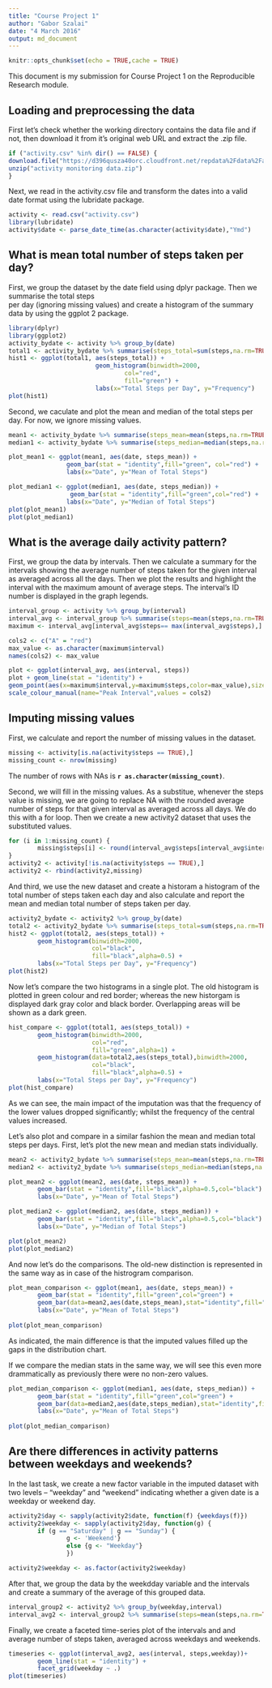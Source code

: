 ---
title: "Course Project 1"
author: "Gabor Szalai"
date: "4 March 2016"
output: md_document
---

```{r setup, include=FALSE}
knitr::opts_chunk$set(echo = TRUE,cache = TRUE)
```

This document is my submission for Course Project 1 on the Reproducible Research module.

## Loading and preprocessing the data

First let's check whether the working directory contains the data file and if not, then download it from it's original web URL and extract the .zip file.

```{r}
if ("activity.csv" %in% dir() == FALSE) {
download.file("https://d396qusza40orc.cloudfront.net/repdata%2Fdata%2Factivity.zip","activity monitoring data.zip")
unzip("activity monitoring data.zip")
}
```

Next, we read in the activity.csv file and transform the dates into a valid date format using the lubridate package.

```{r, warning=FALSE}
activity <- read.csv("activity.csv")
library(lubridate)
activity$date <- parse_date_time(as.character(activity$date),"Ymd")
```

## What is mean total number of steps taken per day?

First, we group the dataset by the date field using dplyr package. Then we summarise the total steps  
per day (ignoring missing values) and create a histogram of the summary data by using the ggplot 2 package.  

```{r, message=FALSE, warning=FALSE}
library(dplyr)
library(ggplot2)
activity_bydate <- activity %>% group_by(date)
total1 <- activity_bydate %>% summarise(steps_total=sum(steps,na.rm=TRUE))
hist1 <- ggplot(total1, aes(steps_total)) +
                        geom_histogram(binwidth=2000, 
                                col="red", 
                                fill="green") +
                        labs(x="Total Steps per Day", y="Frequency") 
plot(hist1)
```
  
Second, we caculate and plot the mean and median of the total steps per day.
For now, we ignore missing values.  

```{r, warning=FALSE}
mean1 <- activity_bydate %>% summarise(steps_mean=mean(steps,na.rm=TRUE))
median1 <- activity_bydate %>% summarise(steps_median=median(steps,na.rm=TRUE))

plot_mean1 <- ggplot(mean1, aes(date, steps_mean)) +
                geom_bar(stat = "identity",fill="green", col="red") +
                labs(x="Date", y="Mean of Total Steps")

plot_median1 <- ggplot(median1, aes(date, steps_median)) +
                 geom_bar(stat = "identity",fill="green",col="red") +
                labs(x="Date", y="Median of Total Steps")
plot(plot_mean1)
plot(plot_median1)
```
  
## What is the average daily activity pattern?

First, we group the data by intervals. Then we calculate a summary for the intervals showing the average number of steps taken for the given interval as averaged across all the days.
Then we plot the results and highlight the interval with the maximum amount of average steps.
The interval's ID number is displayed in the graph legends.

```{r}
interval_group <- activity %>% group_by(interval)
interval_avg <- interval_group %>% summarise(steps=mean(steps,na.rm=TRUE))
maximum <- interval_avg[interval_avg$steps== max(interval_avg$steps),]

cols2 <- c("A" = "red")
max_value <- as.character(maximum$interval)
names(cols2) <- max_value

plot <- ggplot(interval_avg, aes(interval, steps))
plot + geom_line(stat = "identity") +
geom_point(aes(x=maximum$interval,y=maximum$steps,color=max_value),size=2) +
scale_colour_manual(name="Peak Interval",values = cols2)
```
    
## Imputing missing values

First, we calculate and report the number of missing values in the dataset.

```{r}
missing <- activity[is.na(activity$steps == TRUE),]
missing_count <- nrow(missing)
```
  
The number of rows with NAs is **`r as.character(missing_count)`**.  

Second, we will fill in the missing values. As a substitue, whenever the steps value is missing, we are going to replace NA with the rounded average number of steps for that given interval as averaged across all days. We do this with a for loop. Then we create a new activity2 dataset that uses the substituted values.

```{r}
for (i in 1:missing_count) {
        missing$steps[i] <- round(interval_avg$steps[interval_avg$interval == missing$interval[i]])
}
activity2 <- activity[!is.na(activity$steps == TRUE),]
activity2 <- rbind(activity2,missing)
```
  
And third, we use the new dataset and create a historam a histogram of the total number of steps taken each day and also calculate and report the mean and median total number of steps taken per day. 

```{r}
activity2_bydate <- activity2 %>% group_by(date)
total2 <- activity2_bydate %>% summarise(steps_total=sum(steps,na.rm=TRUE))
hist2 <- ggplot(total2, aes(steps_total)) +
        geom_histogram(binwidth=2000, 
                       col="black", 
                       fill="black",alpha=0.5) +
        labs(x="Total Steps per Day", y="Frequency") 
plot(hist2)
```
  
Now let's compare the two histograms in a single plot. The old histogram is plotted in green colour and red border; whereas the new historgam is displayed dark gray color and black border. Overlapping areas will be shown as a dark green. 
  
```{r}
hist_compare <- ggplot(total1, aes(steps_total)) +
        geom_histogram(binwidth=2000, 
                       col="red", 
                       fill="green",alpha=1) +
        geom_histogram(data=total2,aes(steps_total),binwidth=2000, 
                       col="black", 
                       fill="black",alpha=0.5) +
        labs(x="Total Steps per Day", y="Frequency") 
plot(hist_compare)
```
  
As we can see, the main impact of the imputation was that the frequency of the lower values dropped significantly; whilst the frequency of the central values increased.

Let's also plot and compare in a similar fashion the mean and median total steps per days.
First, let's plot the new mean and median stats individually.
  
```{r}
mean2 <- activity2_bydate %>% summarise(steps_mean=mean(steps,na.rm=TRUE))
median2 <- activity2_bydate %>% summarise(steps_median=median(steps,na.rm=TRUE))

plot_mean2 <- ggplot(mean2, aes(date, steps_mean)) +
        geom_bar(stat = "identity",fill="black",alpha=0.5,col="black") +
        labs(x="Date", y="Mean of Total Steps")

plot_median2 <- ggplot(median2, aes(date, steps_median)) +
        geom_bar(stat = "identity",fill="black",alpha=0.5,col="black") +
        labs(x="Date", y="Median of Total Steps")

plot(plot_mean2)
plot(plot_median2)

```
  
And now let's do the comparisons. The old-new distinction is represented in the same way as in case of the histrogram comparison.  
  
```{r}

plot_mean_comparison <- ggplot(mean1, aes(date, steps_mean)) +
        geom_bar(stat = "identity",fill="green",col="green") +
        geom_bar(data=mean2,aes(date,steps_mean),stat="identity",fill="black",alpha=0.5,col="black")+
        labs(x="Date", y="Mean of Total Steps")
        
plot(plot_mean_comparison)
```

As indicated, the main difference is that the imputed values filled up the gaps in the distribution chart.

If we compare the median stats in the same way, we will see this even more drammatically as previously there were no non-zero values.

```{r}

plot_median_comparison <- ggplot(median1, aes(date, steps_median)) +
        geom_bar(stat = "identity",fill="green",col="green") +
        geom_bar(data=median2,aes(date,steps_median),stat="identity",fill="black",alpha=0.5,col="black")+
        labs(x="Date", y="Mean of Total Steps")
        
plot(plot_median_comparison)
```

## Are there differences in activity patterns between weekdays and weekends?

In the last task, we create a new factor variable in the imputed dataset with two levels – “weekday” and “weekend” indicating whether a given date is a weekday or weekend day.

```{r}
activity2$day <- sapply(activity2$date, function(f) {weekdays(f)})
activity2$weekday <- sapply(activity2$day, function(g) {
        if (g == "Saturday" | g == "Sunday") {
                g <- 'Weekend'}
                else {g <- "Weekday"}
                })

activity2$weekday <- as.factor(activity2$weekday)
```
After that, we group the data by the weekdday variable and the intervals and create a summary of the average of this grouped data.

```{r}
interval_group2 <- activity2 %>% group_by(weekday,interval)
interval_avg2 <- interval_group2 %>% summarise(steps=mean(steps,na.rm=TRUE))
```

Finally, we create a faceted time-series plot of the intervals and and average number of steps taken, averaged across weekdays and weekends.

```{r}
timeseries <- ggplot(interval_avg2, aes(interval, steps,weekday))+
        geom_line(stat = "identity") +
        facet_grid(weekday ~ .)
plot(timeseries)
```




